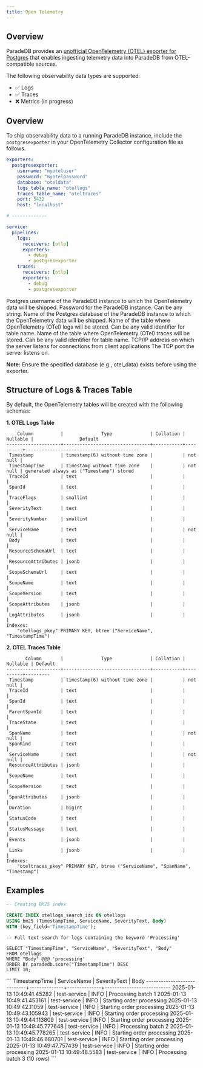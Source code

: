 ```yaml
---
title: Open Telemetry
---
```


## Overview

ParadeDB provides an [unofficial OpenTelemetry (OTEL) exporter for Postgres](https://github.com/destrex271/postgresexporter) that enables ingesting telemetry data into ParadeDB from OTEL-compatible sources.

The following observability data types are supported:

- ✅ Logs
- ✅ Traces
- ❌ Metrics (in progress)

## Overview

To ship observability data to a running ParadeDB instance, include the `postgresexporter` in your OpenTelemetry Collector configuration file as follows.

```yaml
exporters:
  postgresexporter:
    username: "myoteluser"
    password: "myotelpassword"
    database: "oteldata"
    logs_table_name: "otellogs"
    traces_table_name: "oteltraces"
    port: 5432
    host: "localhost"

# -------------

service:
  pipelines:
    logs:
      receivers: [otlp]
      exporters:
        - debug
        - postgresexporter
    traces:
      receivers: [otlp]
      exporters:
        - debug
        - postgresexporter
```

<ParamField body="username" required>
  Postgres username of the ParadeDB instance to which the OpenTelemetry data will be shipped.
</ParamField>

<ParamField body="password" required>
  Password for the ParadeDB instance. Can be any string.
</ParamField>

<ParamField body="database" required>
  Name of the Postgres database of the ParadeDB instance to which the OpenTelemetry data will be shipped.
</ParamField>

<ParamField body="logs_table_name" required>
  Name of the table where OpenTelemetry (OTel) logs will be stored. Can be any
  valid identifier for table name.
</ParamField>

<ParamField body="traces_table_name" required>
  Name of the table where OpenTelemetry (OTel) traces will be stored. Can be any
  valid identifier for table name.
</ParamField>

<ParamField body="host" default="localhost" required>
  TCP/IP address on which the server listens for connections from client
  applications
</ParamField>

<ParamField body="port" default="5432" required>
  The TCP port the server listens on.
</ParamField>

<b>Note:</b> Ensure the specified database (e.g., otel_data) exists before using
the exporter.

## Structure of Logs & Traces Table

By default, the OpenTelemetry tables will be created with the following schemas:

<b>1. OTEL Logs Table</b>

```
    Column          |              Type              | Collation | Nullable |                 Default
--------------------+--------------------------------+-----------+----------+------------------------------------------
 Timestamp          | timestamp(6) without time zone |           | not null |
 TimestampTime      | timestamp without time zone    |           | not null | generated always as ("Timestamp") stored
 TraceId            | text                           |           |          |
 SpanId             | text                           |           |          |
 TraceFlags         | smallint                       |           |          |
 SeverityText       | text                           |           |          |
 SeverityNumber     | smallint                       |           |          |
 ServiceName        | text                           |           | not null |
 Body               | text                           |           |          |
 ResourceSchemaUrl  | text                           |           |          |
 ResourceAttributes | jsonb                          |           |          |
 ScopeSchemaUrl     | text                           |           |          |
 ScopeName          | text                           |           |          |
 ScopeVersion       | text                           |           |          |
 ScopeAttributes    | jsonb                          |           |          |
 LogAttributes      | jsonb                          |           |          |
Indexes:
    "otellogs_pkey" PRIMARY KEY, btree ("ServiceName", "TimestampTime")
```

<b>2. OTEL Traces Table</b>

```
       Column       |              Type              | Collation | Nullable | Default
--------------------+--------------------------------+-----------+----------+---------
 Timestamp          | timestamp(6) without time zone |           | not null |
 TraceId            | text                           |           |          |
 SpanId             | text                           |           |          |
 ParentSpanId       | text                           |           |          |
 TraceState         | text                           |           |          |
 SpanName           | text                           |           | not null |
 SpanKind           | text                           |           |          |
 ServiceName        | text                           |           | not null |
 ResourceAttributes | jsonb                          |           |          |
 ScopeName          | text                           |           |          |
 ScopeVersion       | text                           |           |          |
 SpanAttributes     | jsonb                          |           |          |
 Duration           | bigint                         |           |          |
 StatusCode         | text                           |           |          |
 StatusMessage      | text                           |           |          |
 Events             | jsonb                          |           |          |
 Links              | jsonb                          |           |          |
Indexes:
    "oteltraces_pkey" PRIMARY KEY, btree ("ServiceName", "SpanName", "Timestamp")
```

## Examples

```sql
-- Creating BM25 index

CREATE INDEX otellogs_search_idx ON otellogs
USING bm25 (TimestampTime, ServiceName, SeverityText, Body)
WITH (key_field='TimestampTime');
```

```
-- Full text search for logs containing the keyword 'Processing'

SELECT "TimestampTime", "ServiceName", "SeverityText", "Body"
FROM otellogs
WHERE "Body" @@@ 'processing'
ORDER BY paradedb.score("TimestampTime") DESC
LIMIT 10;
```

<Accordion title="Expected output">
  ``` TimestampTime | ServiceName | SeverityText | Body
  ----------------------------+--------------+--------------+---------------------------
  2025-01-13 10:49:41.45282 | test-service | INFO | Processing batch 1
  2025-01-13 10:49:41.453161 | test-service | INFO | Starting order processing
  2025-01-13 10:49:42.11059 | test-service | INFO | Starting order processing
  2025-01-13 10:49:43.105943 | test-service | INFO | Starting order processing
  2025-01-13 10:49:44.113809 | test-service | INFO | Starting order processing
  2025-01-13 10:49:45.777648 | test-service | INFO | Processing batch 2
  2025-01-13 10:49:45.778265 | test-service | INFO | Starting order processing
  2025-01-13 10:49:46.680701 | test-service | INFO | Starting order processing
  2025-01-13 10:49:47.757439 | test-service | INFO | Starting order processing
  2025-01-13 10:49:48.5583 | test-service | INFO | Processing batch 3 (10 rows)
  ```
</Accordion>
